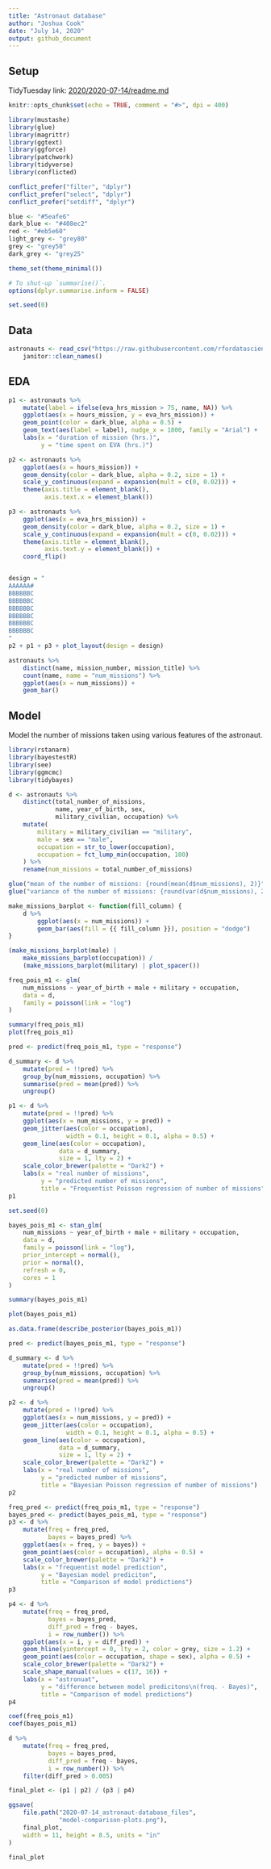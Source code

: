 ```yaml
---
title: "Astronaut database"
author: "Joshua Cook"
date: "July 14, 2020"
output: github_document
---
```

    
## Setup
    
TidyTuesday link: [2020/2020-07-14/readme.md](https://github.com/rfordatascience/tidytuesday/blob/master/data/2020/2020-07-14/readme.md)

```r
knitr::opts_chunk$set(echo = TRUE, comment = "#>", dpi = 400)

library(mustashe)
library(glue)
library(magrittr)
library(ggtext)
library(ggforce)
library(patchwork)
library(tidyverse)
library(conflicted)

conflict_prefer("filter", "dplyr")
conflict_prefer("select", "dplyr")
conflict_prefer("setdiff", "dplyr")

blue <- "#5eafe6"
dark_blue <- "#408ec2"
red <- "#eb5e60"
light_grey <- "grey80"
grey <- "grey50"
dark_grey <- "grey25"

theme_set(theme_minimal())

# To shut-up `summarise()`.
options(dplyr.summarise.inform = FALSE)

set.seed(0)
```

## Data

```r
astronauts <- read_csv("https://raw.githubusercontent.com/rfordatascience/tidytuesday/master/data/2020/2020-07-14/astronauts.csv") %>%
    janitor::clean_names()
```

## EDA

```r
p1 <- astronauts %>%
    mutate(label = ifelse(eva_hrs_mission > 75, name, NA)) %>%
    ggplot(aes(x = hours_mission, y = eva_hrs_mission)) +
    geom_point(color = dark_blue, alpha = 0.5) +
    geom_text(aes(label = label), nudge_x = 1800, family = "Arial") +
    labs(x = "duration of mission (hrs.)",
         y = "time spent on EVA (hrs.)")

p2 <- astronauts %>%
    ggplot(aes(x = hours_mission)) +
    geom_density(color = dark_blue, alpha = 0.2, size = 1) +
    scale_y_continuous(expand = expansion(mult = c(0, 0.02))) +
    theme(axis.title = element_blank(),
          axis.text.x = element_blank())

p3 <- astronauts %>%
    ggplot(aes(x = eva_hrs_mission)) +
    geom_density(color = dark_blue, alpha = 0.2, size = 1) +
    scale_y_continuous(expand = expansion(mult = c(0, 0.02))) +
    theme(axis.title = element_blank(),
          axis.text.y = element_blank()) +
    coord_flip()


design = "
AAAAAA#
BBBBBBC
BBBBBBC
BBBBBBC
BBBBBBC
BBBBBBC
BBBBBBC
"
p2 + p1 + p3 + plot_layout(design = design)
```

```r
astronauts %>% 
    distinct(name, mission_number, mission_title) %>%
    count(name, name = "num_missions") %>%
    ggplot(aes(x = num_missions)) +
    geom_bar()
```

## Model

Model the number of missions taken using various features of the astronaut.

```r
library(rstanarm)
library(bayestestR)
library(see)
library(ggmcmc)
library(tidybayes)
```


```r
d <- astronauts %>% 
    distinct(total_number_of_missions, 
             name, year_of_birth, sex, 
             military_civilian, occupation) %>%
    mutate(
        military = military_civilian == "military",
        male = sex == "male",
        occupation = str_to_lower(occupation),
        occupation = fct_lump_min(occupation, 100)
    ) %>%
    rename(num_missions = total_number_of_missions)
```

```r
glue("mean of the number of missions: {round(mean(d$num_missions), 2)}")
glue("variance of the number of missions: {round(var(d$num_missions), 2)}")
```

```r
make_missions_barplot <- function(fill_column) {
    d %>% 
        ggplot(aes(x = num_missions)) +
        geom_bar(aes(fill = {{ fill_column }}), position = "dodge")
}

(make_missions_barplot(male) | 
    make_missions_barplot(occupation)) /
    (make_missions_barplot(military) | plot_spacer())
```

```r
freq_pois_m1 <- glm(
    num_missions ~ year_of_birth + male + military + occupation,
    data = d,
    family = poisson(link = "log")
)

summary(freq_pois_m1)
plot(freq_pois_m1)
```

```r
pred <- predict(freq_pois_m1, type = "response")

d_summary <- d %>%
    mutate(pred = !!pred) %>%
    group_by(num_missions, occupation) %>%
    summarise(pred = mean(pred)) %>%
    ungroup()

p1 <- d %>%
    mutate(pred = !!pred) %>%
    ggplot(aes(x = num_missions, y = pred)) +
    geom_jitter(aes(color = occupation),
                width = 0.1, height = 0.1, alpha = 0.5) +
    geom_line(aes(color = occupation),
              data = d_summary,
              size = 1, lty = 2) +
    scale_color_brewer(palette = "Dark2") +
    labs(x = "real number of missions",
         y = "predicted number of missions",
         title = "Frequentist Poisson regression of number of missions")
p1
```

```r
set.seed(0)

bayes_pois_m1 <- stan_glm(
    num_missions ~ year_of_birth + male + military + occupation,
    data = d,
    family = poisson(link = "log"),
    prior_intercept = normal(),
    prior = normal(),
    refresh = 0,
    cores = 1
)
```

```r
summary(bayes_pois_m1)
```

```r
plot(bayes_pois_m1)
```

```r
as.data.frame(describe_posterior(bayes_pois_m1))
```

```r
pred <- predict(bayes_pois_m1, type = "response")

d_summary <- d %>%
    mutate(pred = !!pred) %>%
    group_by(num_missions, occupation) %>%
    summarise(pred = mean(pred)) %>%
    ungroup()

p2 <- d %>%
    mutate(pred = !!pred) %>%
    ggplot(aes(x = num_missions, y = pred)) +
    geom_jitter(aes(color = occupation),
                width = 0.1, height = 0.1, alpha = 0.5) +
    geom_line(aes(color = occupation),
              data = d_summary,
              size = 1, lty = 2) +
    scale_color_brewer(palette = "Dark2") +
    labs(x = "real number of missions",
         y = "predicted number of missions",
         title = "Bayesian Poisson regression of number of missions")
p2
```

```r
freq_pred <- predict(freq_pois_m1, type = "response")
bayes_pred <- predict(bayes_pois_m1, type = "response")
p3 <- d %>% 
    mutate(freq = freq_pred,
           bayes = bayes_pred) %>%
    ggplot(aes(x = freq, y = bayes)) +
    geom_point(aes(color = occupation), alpha = 0.5) +
    scale_color_brewer(palette = "Dark2") +
    labs(x = "frequentist model prediction",
         y = "Bayesian model prediciton",
         title = "Comparison of model predictions")
p3
```

```r
p4 <- d %>% 
    mutate(freq = freq_pred,
           bayes = bayes_pred,
           diff_pred = freq - bayes,
           i = row_number()) %>%
    ggplot(aes(x = i, y = diff_pred)) +
    geom_hline(yintercept = 0, lty = 2, color = grey, size = 1.2) +
    geom_point(aes(color = occupation, shape = sex), alpha = 0.5) +
    scale_color_brewer(palette = "Dark2") +
    scale_shape_manual(values = c(17, 16)) +
    labs(x = "astronuat",
         y = "difference between model predicitons\n(freq. - Bayes)",
         title = "Comparison of model predictions")
p4
```

```r
coef(freq_pois_m1)
coef(bayes_pois_m1)
```

```r
d %>% 
    mutate(freq = freq_pred,
           bayes = bayes_pred,
           diff_pred = freq - bayes,
           i = row_number()) %>%
    filter(diff_pred > 0.005)
```

```r
final_plot <- (p1 | p2) / (p3 | p4)

ggsave(
    file.path("2020-07-14_astronaut-database_files", 
              "model-comparison-plots.png"), 
    final_plot, 
    width = 11, height = 8.5, units = "in"
)

final_plot
```
